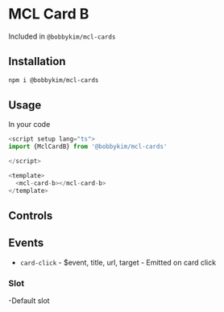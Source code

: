 
<Meta of={Stories} />

# MCL Card B

Included in `@bobbykim/mcl-cards`

## Installation

```sh
npm i @bobbykim/mcl-cards
```

## Usage

In your code

```js
<script setup lang="ts">
import {MclCardB} from '@bobbykim/mcl-cards'

</script>

<template>
  <mcl-card-b></mcl-card-b>
</template>
```

<Canvas of={Stories.MclCardBExample} />

## Controls

<Controls of={Stories.MclCardBExample} />

## Events

- `card-click` - \$event, title, url, target - Emitted on card click

### Slot

-Default slot
